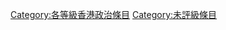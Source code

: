 {{empty category}}
{{Articles by Quality|topic=香港政治|project=香港政治|format=TOC}}
[[Category:各等級香港政治條目|Category:各等級香港政治條目]]
[[Category:未評級條目|Category:未評級條目]]